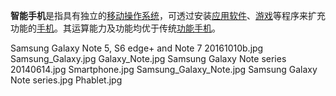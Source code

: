 '''智能手机'''是指具有独立的[[移动操作系统|移动操作系统]]，可透过安装[[应用软件|应用软件]]、[[游戏|游戏]]等程序来扩充功能的[[手机|手机]]。其运算能力及功能均优于传统[[功能手机|功能手机]]。

<gallery>
Samsung Galaxy Note 5, S6 edge+ and Note 7 20161010b.jpg
Samsung_Galaxy.jpg
Galaxy_Note.jpg
Samsung Galaxy Note series 20140614.jpg
Smartphone.jpg
Samsung_Galaxy_Note.jpg
Samsung Galaxy Note series.jpg
Phablet.jpg
</gallery>